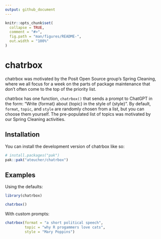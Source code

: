 ```yaml
---
output: github_document
---
```


<!-- README.md is generated from README.Rmd. Please edit that file -->

```r
knitr::opts_chunk$set(
  collapse = TRUE,
  comment = "#>",
  fig.path = "man/figures/README-",
  out.width = "100%"
)
```

# chatrbox

chatrbox was motivated by the Posit Open Source group's Spring Cleaning, where we all focus for a week on the parts of package maintenance
that don't often come to the top of the priority list.

chatrbox has one function, `chatrbox()` that sends a prompt to ChatGPT
in the form: "Write {format} about {topic} in the style of {style}".
By default, `format`, `topic`, and `style` are randomly chosen from a 
list, but you can choose them yourself. The pre-populated list of topics
was motivated by our Spring Cleaning activities.

## Installation

You can install the development version of chatrbox like so:

``` r
# install.packages("pak")
pak::pak("ateucher/chatrbox")
```

## Examples

Using the defaults:

```r
library(chatrbox)

chatrbox()
```

With custom prompts:

```r
chatrbox(format = "a short political speech", 
         topic = "why R progammers love cats", 
         style = "Mary Poppins")
```
